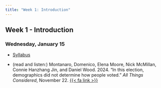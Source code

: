 ```yaml
---
title: "Week 1: Introduction"
---
```


::: {.content-visible when-format="pdf"}

## Week 1 - Introduction

:::


### Wednesday, January 15

- [Syllabus](../index.qmd)

- (read and listen:) Montanaro, Domenico, Elena Moore, Nick McMillan, Connie Hanzhang Jin, and Daniel Wood. 2024. "In this election, demographics did not determine how people voted." *All Things Considered*, November 22. [{{< fa link >}}](https://www.npr.org/2024/11/22/nx-s1-5199119/2024-election-exit-polls-demographics-black-latino-voters)

